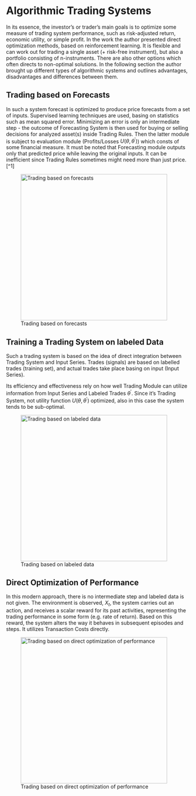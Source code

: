 # Algorithmic Trading Systems

In its essence, the investor's or trader's main goals is to optimize some measure
of trading system performance, such as risk-adjusted return, economic utility, or
simple profit. In the work the author presented direct optimization methods,
based on reinforcement learning. It is flexible and can work out for trading a
single asset (+ risk-free instrument), but also a portfolio consisting of
n-instruments. There are also other options which often directs to non-optimal
solutions. In the following section the author brought up different types of
algorithmic systems and outlines advantages, disadvantages and differences
between them.

## Trading based on Forecasts

In such a system forecast is optimized to produce price forecasts from a set of
inputs. Supervised learning techniques are used, basing on statistics such as
mean squared error.
Minimizing an error is only an intermediate step - the outcome of Forecasting
System is then used for buying or selling decisions for analyzed asset(s) inside
Trading Rules. Then the latter module is subject to evaluation module
(Profits/Losses $U(\theta, \theta^{'})$) which consts of some financial measure.
It must be noted that Forecasting module outputs only that predicted price while
leaving the original inputs. It can be inefficient since Trading Rules sometimes
might need more than just price. [^1]

[^2]: For instance, for it might be interpreter in a completely different manner
when an asset price spiked in relation to its normal jumps.

![Trading based on forecasts](../img/trading_based_on_forecasts.png){width=400px; height=400px}

## Training a Trading System on labeled Data

Such a trading system is based on the idea of direct integration between Trading
System and Input Series. Trades (signals) are based on labelled trades (training
set), and actual trades take place basing on input (Input Series).

Its efficiency and effectiveness rely on how well Trading Module can utilize
information from Input Series and Labeled Trades $\theta^{'}$. Since it's Trading
System, not utility function $U(\theta, \theta^{'})$ optimized, also in this case
the system tends to be sub-optimal.

![Trading based on labeled data](../img/trading_based_on_labeled_data.png){width=400px; height=400px}

## Direct Optimization of Performance

In this modern approach, there is no intermediate step and labeled data is not
given. The environment is observed, $X_t$, the system carries out an action, and
receives a scalar reward for its past activities, representing the trading
performance in some form (e.g. rate of return). Based on this reward, the system
alters the way it behaves in subsequent episodes and steps. It utilizes
Transaction Costs directly.

![Trading based on direct optimization of performance](../img/trading_based_on_direct_optimization.png){width=400px; height=400px}
